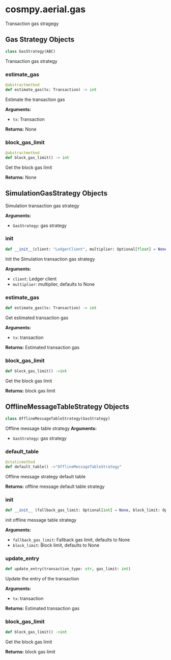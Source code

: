 # cosmpy.aerial.gas

Transaction gas stragegy

## Gas Strategy Objects

```py 
class GasStrategy(ABC)
```
Transaction gas strategy 

### estimate_gas

```py 
@abstractmethod 
def estimate_gas(tx: Transaction) -> int 
```
Estimate the transaction gas 

**Arguments:**
- `tx`: Transaction

**Returns:**
None

### block_gas_limit
```py
@abstractmethod
def block_gas_limit() -> int 
```
Get the block gas limit 

**Returns:**
None

## SimulationGasStrategy Objects 

Simulation transaction gas strategy 

**Arguments:**
- `GasStrategy`: gas strategy 

### __init__
```py
def __init__(client: "LedgerClient", multiplier: Optional[float] = None)
```
Init the Simulation transaction gas strategy 

**Arguments:**
- `client`: Ledger client
- `multiplier`: multiplier, defaults to None

### estimate_gas
```py
def estimate_gas(tx: Transaction) -> int 
```
Get estimated transaction gas

**Arguments:**
- `tx`: transaction 

**Returns:**
Estimated transaction gas 

### block_gas_limit
```py 
def block_gas_limit() ->int
```
Get the block gas limit

**Returns:**
block gas limit 

## OfflineMessageTableStrategy Objects 

```py
class OfflineMessageTableStrategy(GasStrategy)
```
Offline message table strategy
**Arguments:**
- `GasStrategy`: gas strategy

### default_table
```py
@staticmethod
def default_table() ->"OfflineMessageTableStrategy"
```
Offline message strategy default table 

**Returns:**
offline message default table strategy 

### __init__
```py
def __init__ (fallback_gas_limit: Optional[int] = None, block_limit: Optional[int] = None)
```
init offline message table strategy 

**Arguments:**
- `fallback_gas_limit`: Fallback gas limit, defaults to None 
- `block_limit`: Block limit, defaults to None


### update_entry

```py 
def update_entry(transaction_type: str, gas_limit: int)
```
Update the entry of the transaction 

**Arguments:**
- `tx`: transaction 

**Returns:**
Estimated transaction gas 


### block_gas_limit
```py 
def block_gas_limit() ->int
```
Get the block gas limit

**Returns:**
block gas limit 